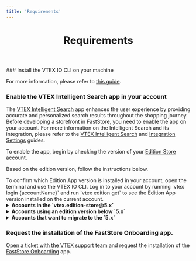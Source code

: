 ```yaml
---
title: 'Requirements'
---
```



<header>

# Requirements

</header>

<Steps>
### Install the VTEX IO CLI on your machine

For more information, please refer to [this guide](https://developers.vtex.com/vtex-developer-docs/docs/vtex-io-documentation-vtex-io-cli-installation-and-command-reference).

### Enable the VTEX Intelligent Search app in your account

The [VTEX Intelligent Search](https://help.vtex.com/tracks/vtex-intelligent-search) app enhances the user experience by providing accurate and personalized search results throughout the shopping journey. 
Before developing a storefront in FastStore, you need to enable the app on your account. For more information on the Intelligent Search and its integration, please refer to the [VTEX Intelligent Search](https://help.vtex.com/tracks/vtex-intelligent-search) and [Integration Settings](https://help.vtex.com/en/tracks/vtex-intelligent-search--19wrbB7nEQcmwzDPl1l4Cb/6wKQgKmu2FT6084BJT7z5V) guides.

To enable the app, begin by checking the version of your [Edition Store](https://developers.vtex.com/docs/guides/vtex-io-documentation-edition-app) account. 

Based on the edition version, follow the instructions below.

<Callout type="info" emoji="ℹ️">
  To confirm which Edition App version is installed in your account, open the terminal and use the VTEX IO CLI. Log in to your account by running `vtex login {accountName}` and run `vtex edition get` to see the Edition App version installed on the current account.
</Callout>

<details>
  <summary>
    <b>Accounts in the `vtex.edition-store@5.x`</b>
  </summary>
  <br></br>
  <p>
    If your account is using the `vtex.edition-store@5.x` major, the VTEX Intelligent Search app is already included, and you need to integrate the app via VTEX Admin. 
    <br></br>
    To integrate the VTEX Intelligent Search, go to the VTEX Admin and access **Store Settings > Intelligent Search > Integrations** and click on `START INTEGRATION`. 
  </p>
  <br></br>
</details>

<details>
  <summary>
    <b>Accounts using an edition version below `5.x`</b>
  </summary>
  <br></br>
  <p>
    1. In the VTEX IO CLI, log in to your VTEX account by running `vtex login {accountName}`. *Remember to replace the value between brackets with your account name.*

    2. If the VTEX Intelligent Search app is not installed in your account, run the following for Intelligent Search:

        ```bash copy
        vtex install vtex.search-resolver@1.x vtex.admin-search@1.x
        ```
    After successfully installing the app, integrate it by accessing the VTEX Admin, go to **Store Settings > Intelligent Search > Integrations** and click on `START INTEGRATION`. 
  </p>
  <br></br>
</details>

<details>
  <summary>
    <b>Accounts that want to migrate to the `5.x`</b>
  </summary>
   <br></br>
  <p>
    If you are using a different major version and want to migrate, please [open a ticket with VTEX Support](https://help.vtex.com/en/support) and request the installation of the Edition app `vtex.edition-store@5.x`. 
  </p>
  <br></br>
</details>

### Request the installation of the FastStore Onboarding app.

[Open a ticket with the VTEX support team](https://help.vtex.com/support) and request the installation of the [FastStore Onboarding](/docs/getting-started/1-faststore-onboarding/overview) app.
</Steps>

